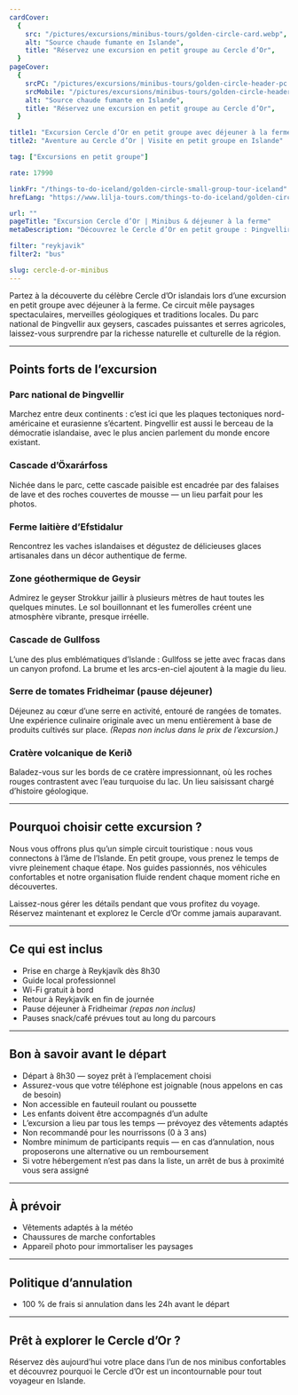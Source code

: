 ```yaml
---
cardCover:
  {
    src: "/pictures/excursions/minibus-tours/golden-circle-card.webp",
    alt: "Source chaude fumante en Islande",
    title: "Réservez une excursion en petit groupe au Cercle d’Or",
  }
pageCover:
  {
    srcPC: "/pictures/excursions/minibus-tours/golden-circle-header-pc.webp",
    srcMobile: "/pictures/excursions/minibus-tours/golden-circle-header-mobile.webp",
    alt: "Source chaude fumante en Islande",
    title: "Réservez une excursion en petit groupe au Cercle d’Or",
  }

title1: "Excursion Cercle d’Or en petit groupe avec déjeuner à la ferme"
title2: "Aventure au Cercle d’Or | Visite en petit groupe en Islande"

tag: ["Excursions en petit groupe"]

rate: 17990

linkFr: "/things-to-do-iceland/golden-circle-small-group-tour-iceland"
hrefLang: "https://www.lilja-tours.com/things-to-do-iceland/golden-circle-small-group-tour-iceland"

url: ""
pageTitle: "Excursion Cercle d’Or | Minibus & déjeuner à la ferme"
metaDescription: "Découvrez le Cercle d’Or en petit groupe : Þingvellir, Gullfoss, Geysir et déjeuner à la ferme Fridheimar. Réservez votre aventure dès aujourd’hui !"

filter: "reykjavik"
filter2: "bus"

slug: cercle-d-or-minibus
---
```


Partez à la découverte du célèbre Cercle d’Or islandais lors d’une excursion en petit groupe avec déjeuner à la ferme. Ce circuit mêle paysages spectaculaires, merveilles géologiques et traditions locales. Du parc national de Þingvellir aux geysers, cascades puissantes et serres agricoles, laissez-vous surprendre par la richesse naturelle et culturelle de la région.

---

## Points forts de l’excursion

### Parc national de Þingvellir

Marchez entre deux continents : c’est ici que les plaques tectoniques nord-américaine et eurasienne s’écartent. Þingvellir est aussi le berceau de la démocratie islandaise, avec le plus ancien parlement du monde encore existant.

### Cascade d’Öxarárfoss

Nichée dans le parc, cette cascade paisible est encadrée par des falaises de lave et des roches couvertes de mousse — un lieu parfait pour les photos.

### Ferme laitière d’Efstidalur

Rencontrez les vaches islandaises et dégustez de délicieuses glaces artisanales dans un décor authentique de ferme.

### Zone géothermique de Geysir

Admirez le geyser Strokkur jaillir à plusieurs mètres de haut toutes les quelques minutes. Le sol bouillonnant et les fumerolles créent une atmosphère vibrante, presque irréelle.

### Cascade de Gullfoss

L’une des plus emblématiques d’Islande : Gullfoss se jette avec fracas dans un canyon profond. La brume et les arcs-en-ciel ajoutent à la magie du lieu.

### Serre de tomates Fridheimar (pause déjeuner)

Déjeunez au cœur d’une serre en activité, entouré de rangées de tomates. Une expérience culinaire originale avec un menu entièrement à base de produits cultivés sur place. _(Repas non inclus dans le prix de l’excursion.)_

### Cratère volcanique de Kerið

Baladez-vous sur les bords de ce cratère impressionnant, où les roches rouges contrastent avec l’eau turquoise du lac. Un lieu saisissant chargé d’histoire géologique.

---

## Pourquoi choisir cette excursion ?

Nous vous offrons plus qu’un simple circuit touristique : nous vous connectons à l’âme de l’Islande. En petit groupe, vous prenez le temps de vivre pleinement chaque étape. Nos guides passionnés, nos véhicules confortables et notre organisation fluide rendent chaque moment riche en découvertes.

Laissez-nous gérer les détails pendant que vous profitez du voyage. Réservez maintenant et explorez le Cercle d’Or comme jamais auparavant.

---

## Ce qui est inclus

- Prise en charge à Reykjavík dès 8h30  
- Guide local professionnel  
- Wi-Fi gratuit à bord  
- Retour à Reykjavík en fin de journée  
- Pause déjeuner à Fridheimar _(repas non inclus)_  
- Pauses snack/café prévues tout au long du parcours

---

## Bon à savoir avant le départ

- Départ à 8h30 — soyez prêt à l’emplacement choisi  
- Assurez-vous que votre téléphone est joignable (nous appelons en cas de besoin)  
- Non accessible en fauteuil roulant ou poussette  
- Les enfants doivent être accompagnés d’un adulte  
- L’excursion a lieu par tous les temps — prévoyez des vêtements adaptés  
- Non recommandé pour les nourrissons (0 à 3 ans)  
- Nombre minimum de participants requis — en cas d’annulation, nous proposerons une alternative ou un remboursement  
- Si votre hébergement n’est pas dans la liste, un arrêt de bus à proximité vous sera assigné

---

## À prévoir

- Vêtements adaptés à la météo  
- Chaussures de marche confortables  
- Appareil photo pour immortaliser les paysages

---

## Politique d’annulation

- 100 % de frais si annulation dans les 24h avant le départ

---

## Prêt à explorer le Cercle d’Or ?

Réservez dès aujourd’hui votre place dans l’un de nos minibus confortables et découvrez pourquoi le Cercle d’Or est un incontournable pour tout voyageur en Islande.


<script
  type="text/javascript"
  src="https://widgets.bokun.io/assets/javascripts/apps/build/BokunWidgetsLoader.js?bookingChannelUUID=97236c68-b945-4a96-8587-660bdc4c45fd"
  async
></script>

<div
  class="bokunWidget"
  data-src="https://widgets.bokun.io/online-sales/97236c68-b945-4a96-8587-660bdc4c45fd/experience-calendar/16735"
></div>
